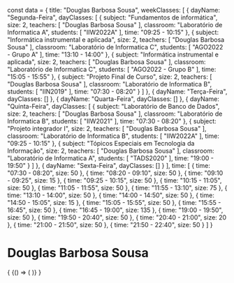 const data = {
  title: "Douglas Barbosa Sousa",
  weekClasses: [
    {
      dayName: "Segunda-Feira",
      dayClasses: [
        {
          subject: "Fundamentos de informática",
          size: 2,
          teachers: [
            "Douglas Barbosa Sousa"
          ],
          classroom: "Laboratório de Informatica A",
          students: [
            "IIW2022A"
          ],
          time: "09:25 - 10:15"
        },
        {
          subject: "Informática instrumental e aplicada",
          size: 2,
          teachers: [
            "Douglas Barbosa Sousa"
          ],
          classroom: "Laboratório de Informatica C",
          students: [
            "AGO2022 - Grupo A"
          ],
          time: "13:10 - 14:00"
        },
        {
          subject: "Informática instrumental e aplicada",
          size: 2,
          teachers: [
            "Douglas Barbosa Sousa"
          ],
          classroom: "Laboratório de Informatica C",
          students: [
            "AGO2022 - Grupo B"
          ],
          time: "15:05 - 15:55"
        },
        {
          subject: "Projeto Final de Curso",
          size: 2,
          teachers: [
            "Douglas Barbosa Sousa"
          ],
          classroom: "Laboratório de Informatica B",
          students: [
            "IIN2019"
          ],
          time: "07:30 - 08:20"
        }
      ]
    },
    {
      dayName: "Terça-Feira",
      dayClasses: []
    },
    {
      dayName: "Quarta-Feira",
      dayClasses: []
    },
    {
      dayName: "Quinta-Feira",
      dayClasses: [
        {
          subject: "Laboratório de Banco de Dados",
          size: 2,
          teachers: [
            "Douglas Barbosa Sousa"
          ],
          classroom: "Laboratório de Informatica B",
          students: [
            "IIW2021"
          ],
          time: "07:30 - 08:20"
        },
        {
          subject: "Projeto integrador I",
          size: 2,
          teachers: [
            "Douglas Barbosa Sousa"
          ],
          classroom: "Laboratório de Informatica B",
          students: [
            "IIW2022A"
          ],
          time: "09:25 - 10:15"
        },
        {
          subject: "Tópicos Especiais em Tecnologia da Informação",
          size: 2,
          teachers: [
            "Douglas Barbosa Sousa"
          ],
          classroom: "Laboratório de Informatica A",
          students: [
            "TADS2020"
          ],
          time: "19:00 - 19:50"
        }
      ]
    },
    {
      dayName: "Sexta-Feira",
      dayClasses: []
    }
  ],
  time: [
    {
      time: "07:30 - 08:20",
      size: 50
    },
    {
      time: "08:20 - 09:10",
      size: 50
    },
    {
      time: "09:10 - 09:25",
      size: 15
    },
    {
      time: "09:25 - 10:15",
      size: 50
    },
    {
      time: "10:15 - 11:05",
      size: 50
    },
    {
      time: "11:05 - 11:55",
      size: 50
    },
    {
      time: "11:55 - 13:10",
      size: 75
    },
    {
      time: "13:10 - 14:00",
      size: 50
    },
    {
      time: "14:00 - 14:50",
      size: 50
    },
    {
      time: "14:50 - 15:05",
      size: 15
    },
    {
      time: "15:05 - 15:55",
      size: 50
    },
    {
      time: "15:55 - 16:45",
      size: 50
    },
    {
      time: "16:45 - 19:00",
      size: 135
    },
    {
      time: "19:00 - 19:50",
      size: 50
    },
    {
      time: "19:50 - 20:40",
      size: 50
    },
    {
      time: "20:40 - 21:00",
      size: 20
    },
    {
      time: "21:00 - 21:50",
      size: 50
    },
    {
      time: "21:50 - 22:40",
      size: 50
    }
  ]
}

# Douglas Barbosa Sousa

<div>
  {
    <BrowserOnly>
      {() => (
        <Grid
          title={data.title}
          weekClasses={data.weekClasses}
          time={data.time}
        />
      )}
    </BrowserOnly>
  }
</div>
